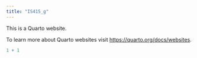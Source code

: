 ```yaml
---
title: "IS415_g"
---
```


This is a Quarto website.

To learn more about Quarto websites visit <https://quarto.org/docs/websites>.

```r
1 + 1
```
